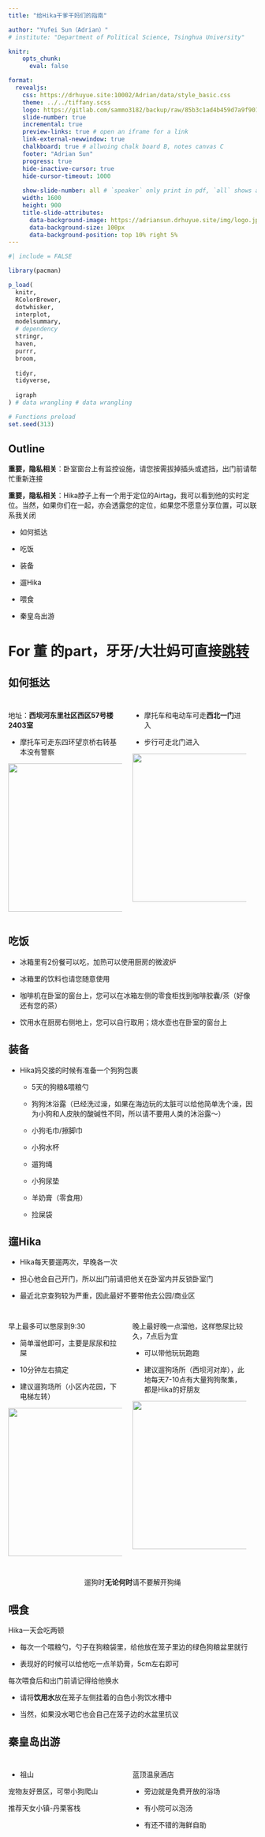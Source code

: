 ```yaml
---
title: "给Hika干爹干妈们的指南"

author: "Yufei Sun（Adrian）"
# institute: "Department of Political Science, Tsinghua University" 

knitr: 
    opts_chunk: 
      eval: false

format: 
  revealjs:
    css: https://drhuyue.site:10002/Adrian/data/style_basic.css
    theme: ../../tiffany.scss
    logo: https://gitlab.com/sammo3182/backup/raw/85b3c1ad4b459d7a9f901f124b936428eda5fcaf/logo_zzxx.png?inline=true
    slide-number: true
    incremental: true
    preview-links: true # open an iframe for a link
    link-external-newwindow: true
    chalkboard: true # allwoing chalk board B, notes canvas C
    footer: "Adrian Sun"
    progress: true
    hide-inactive-cursor: true
    hide-cursor-timeout: 1000
    
    show-slide-number: all # `speaker` only print in pdf, `all` shows all the time
    width: 1600
    height: 900
    title-slide-attributes:
      data-background-image: https://adriansun.drhuyue.site/img/logo.jpg
      data-background-size: 100px   
      data-background-position: top 10% right 5%
---
```


```r
#| include = FALSE

library(pacman)

p_load(
  knitr,
  RColorBrewer,
  dotwhisker,
  interplot,
  modelsummary,
  # dependency
  stringr,
  haven,
  purrr,
  broom,
  
  tidyr,
  tidyverse,
  
  igraph
) # data wrangling # data wrangling

# Functions preload
set.seed(313)
```

## Outline

**重要，隐私相关**：卧室窗台上有监控设施，请您按需拔掉插头或遮挡，出门前请帮忙重新连接

**重要，隐私相关**：Hika脖子上有一个用于定位的Airtag，我可以看到他的实时定位。当然，如果你们在一起，亦会透露您的定位，如果您不愿意分享位置，可以联系我关闭

- 如何抵达

- 吃饭

- 装备

- 遛Hika

- 喂食

- 秦皇岛出游

# For 董 的part，牙牙/大壮妈可直接[跳转]()

## 如何抵达

::::{.columns style="text-align:left; margin-top: 2em"}
:::{.column width="50%" .fragment}

地址：**西坝河东里社区西区57号楼2403室**

- 摩托车可走东四环望京桥右转基本没有警察

![](https://drhuyue.site:10002/Adrian/figure/mapXibahe.png){height=300 fig-align="left"}


:::

:::{.column width="50%" .fragment}

- 摩托车和电动车可走**西北一门**进入

- 步行可走北门进入

![](https://drhuyue.site:10002/Adrian/figure/entranceXibahe.png){height=300 fig-align="left"}

:::
:::{.notes}

:::
::::

## 吃饭

- 冰箱里有2份餐可以吃，加热可以使用厨房的微波炉

- 冰箱里的饮料也请您随意使用

- 咖啡机在卧室的窗台上，您可以在冰箱左侧的零食柜找到咖啡胶囊/茶（好像还有您的茶）

- 饮用水在厨房右侧地上，您可以自行取用；烧水壶也在卧室的窗台上

## 装备

- Hika妈交接的时候有准备一个狗狗包裹

  - 5天的狗粮&喂粮勺
  
  - 狗狗沐浴露（已经洗过澡，如果在海边玩的太脏可以给他简单洗个澡，因为小狗和人皮肤的酸碱性不同，所以请不要用人类的沐浴露～）
  
  - 小狗毛巾/擦脚巾
  
  - 小狗水杯
  
  - 遛狗绳
  
  - 小狗尿垫
  
  - 羊奶膏（零食用）
  
  - 捡屎袋

## 遛Hika

- Hika每天要遛两次，早晚各一次

- 担心他会自己开门，所以出门前请把他关在卧室内并反锁卧室门

- 最近北京查狗较为严重，因此最好不要带他去公园/商业区

::::{.columns style="text-align:left; margin-top: 2em"}
:::{.column width="50%" .fragment}

早上最多可以憋尿到9:30

- 简单溜他即可，主要是尿尿和拉屎

- 10分钟左右搞定

- 建议遛狗场所（小区内花园，下电梯左转）

![](https://drhuyue.site:10002/Adrian/figure/gardenXibahe.png){height=300 fig-align="left"}


:::

:::{.column width="50%" .fragment}

晚上最好晚一点溜他，这样憋尿比较久，7点后为宜

- 可以带他玩玩跑跑

- 建议遛狗场所（西坝河对岸），此地每天7-10点有大量狗狗聚集，都是Hika的好朋友

![](https://drhuyue.site:10002/Adrian/figure/lawnXibahe.png){height=300 fig-align="left"}


:::
:::{.notes}

:::
::::

:::{.fragment style="text-align:center; margin-top: 2em"}

[遛狗时**无论何时**请不要解开狗绳]{.red}

:::

## 喂食

Hika一天会吃两顿

- 每次一个喂粮勺，勺子在狗粮袋里，给他放在笼子里边的绿色狗粮盆里就行

- 表现好的时候可以给他吃一点羊奶膏，5cm左右即可

每次喂食后和出门前请记得给他换水

- 请将**饮用水**放在笼子左侧挂着的白色小狗饮水槽中

- 当然，如果没水喝它也会自己在笼子边的水盆里抗议

## 秦皇岛出游

::::{.columns style="text-align:left; margin-top: 2em"}
:::{.column width="50%" .fragment}

- 祖山

宠物友好景区，可带小狗爬山

推荐天女小镇-丹栗客栈

:::

:::{.column width="50%" .fragment}

蓝顶温泉酒店

- 旁边就是免费开放的浴场

- 有小院可以泡汤

- 有还不错的海鲜自助


:::
:::{.notes}

:::
::::



